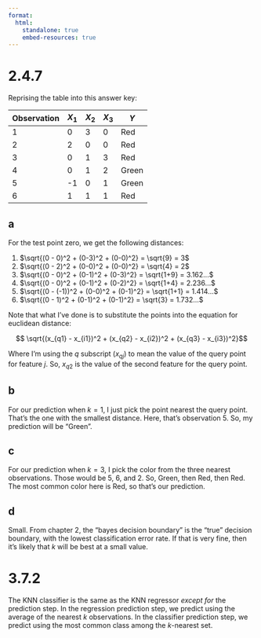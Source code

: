 ```yaml
---
format:
  html:
    standalone: true
    embed-resources: true
---
```



# 2.4.7

Reprising the table into this answer key: 

|Observation|$X_1$|$X_2$|$X_3$| $Y$  |
|-----------|-----|-----|-----|------|
|1          | 0   | 3   |  0  | Red  | 
|2          | 2   | 0   |  0  | Red  | 
|3          | 0   | 1   |  3  | Red  |
|4          | 0   | 1   |  2  |Green | 
|5          | -1  | 0   |  1  |Green |
|6          | 1   | 1   |  1  | Red  |


## a

For the test point zero, we get the following distances: 

1. $\sqrt{(0 - 0)^2 + (0-3)^2 + (0-0)^2} = \sqrt{9} = 3$
2. $\sqrt{(0 - 2)^2 + (0-0)^2 + (0-0)^2} = \sqrt{4} = 2$
3. $\sqrt{(0 - 0)^2 + (0-1)^2 + (0-3)^2} = \sqrt{1+9} = 3.162...$
4. $\sqrt{(0 - 0)^2 + (0-1)^2 + (0-2)^2} = \sqrt{1+4} = 2.236...$
5. $\sqrt{(0 - (-1))^2 + (0-0)^2 + (0-1)^2} = \sqrt{1+1} = 1.414...$
6. $\sqrt{(0 - 1)^2 + (0-1)^2 + (0-1)^2} = \sqrt{3} = 1.732...$

Note that what I've done is to substitute the points into the equation for euclidean distance: 

$$ \sqrt{(x_{q1} - x_{i1})^2 + (x_{q2} - x_{i2})^2 + (x_{q3} - x_{i3})^2}$$

Where I'm using the $q$ subscript ($x_{qj}$) to mean the value of the query point for feature $j$. So, $x_{q2}$ is the value of the second feature for the query point. 

## b

For our prediction when $k=1$, I just pick the point nearest the query point. That's the one with the smallest distance. Here, that's observation $5$. So, my prediction will be "Green".

## c

For our prediction when $k=3$, I pick the color from the three nearest observations. Those would be 5, 6, and 2. So, Green, then Red, then Red. The most common color here is Red, so that's our prediction. 

## d

Small. From chapter 2, the "bayes decision boundary" is the "true" decision boundary, with the lowest classification error rate. If that is very fine, then it's likely that $k$ will be best at a small value. 

# 3.7.2

The KNN classifier is the same as the KNN regressor *except for* the prediction step. In the regression prediction step, we predict using the average of the nearest $k$ observations. In the classifier prediction step, we predict using the most common class among the $k$-nearest set. 